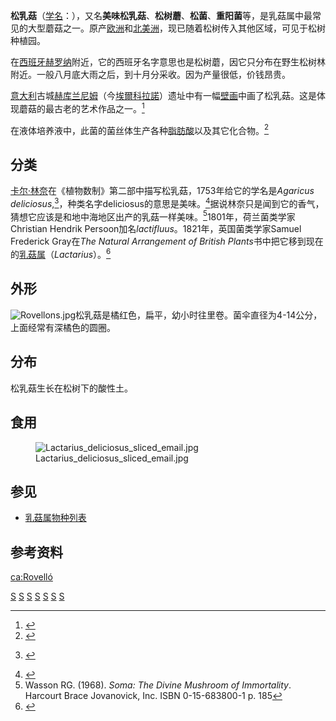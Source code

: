 {{Speciesbox 
| taxon = Lactarius deliciosus
| image = Lactarius deliciosus.jpg
| authority =  ([[卡尔·林奈|L.]] ex [[Elias_Magnus_Fries|Fr.]]) [[Samuel_Frederick_Gray|S.F.Gray]]
}}
{{mycomorphbox 
| name = Lactarius deliciosus
| whichGills = decurrent 
| capShape = depressed 
| hymeniumType=gills
| stipeCharacter=bare
| ecologicalType=mycorrhizal
| sporePrintColor=tan
| howEdible=choice
}}
'''松乳菇'''（[[学名|学名]]：''{{lang|la|Lactarius deliciosus}}''），又名'''美味松乳菇'''、'''松树蘑'''、'''松菌'''、'''重阳菌'''等，是乳菇属中最常见的大型蘑菇之一。原产[[欧洲|欧洲]]和[[北美洲|北美洲]]，现已随着松树传入其他区域，可见于松树种植园。

在[[西班牙|西班牙]][[赫罗纳|赫罗纳]]附近，它的西班牙名字意思也是松树蘑，因它只分布在野生松树林附近。一般八月底大雨之后，到十月分采收。因为产量很低，价钱昂贵。

[[意大利|意大利]]古城[[赫库兰尼姆|赫库兰尼姆]]（今[[埃爾科拉諾|埃爾科拉諾]]）遗址中有一幅[[壁画|壁画]]中画了松乳菇。这是体现蘑菇的最古老的艺术作品之一。<ref name = "Ramsbottom53">{{cite book | author = Ramsbottom J | year = 1953 | title = Mushrooms & Toadstools | publisher = Collins | id = ISBN }}</ref>

在液体培养液中，此菌的菌丝体生产各种[[脂肪酸|脂肪酸]]以及其它化合物。<ref>{{Cite web |url=http://cat.inist.fr/?aModele=afficheN&cpsidt=4177402 |title=Aromatic compounds from liquid cultures of Lactarius deliciosus |access-date=2009-08-13 |archive-date=2016-03-03 |archive-url=https://web.archive.org/web/20160303193239/http://cat.inist.fr/?aModele=afficheN&cpsidt=4177402 |dead-url=no }}</ref>

==分类==
[[卡尔·林奈|卡尔·林奈]]在《植物数制》第二部中描写松乳菇，1753年给它的学名是''Agaricus deliciosus'',<ref>{{la icon}} {{cite book | last=Linnaeus | first=C | authorlink=Carolus Linnaeus | title=Species Plantarum: Tomus II | publisher=Holmiae. (Laurentii Salvii). | date=1753| page=1172}}</ref>，种类名字deliciosus的意思是美味。<ref>{{cite book | last = Simpson | first = D.P. | title = Cassell's Latin Dictionary | publisher = Cassell Ltd. | date=  1979 | edition = 5 | location = London | isbn = 0-304-52257-0 | page = 883}}</ref>据说林奈只是闻到它的香气，猜想它应该是和地中海地区出产的乳菇一样美味。<ref>Wasson RG. (1968). ''Soma: The Divine Mushroom of Immortality''. Harcourt Brace Jovanovick, Inc. ISBN 0-15-683800-1 p. 185</ref>1801年，荷兰菌类学家Christian Hendrik Persoon加名''lactifluus''。1821年，英国菌类学家Samuel Frederick Gray在''The Natural Arrangement of British Plants''书中把它移到现在的[[乳菇属|乳菇属]]（''Lactarius''）。<ref>{{cite book | last=Gray | first=SF | title=The Natural Arrangement of British Plants | url=https://archive.org/details/naturalarrangeme01gray | publisher=|location=London | date=1821| page=[https://archive.org/details/naturalarrangeme01gray/page/624 624]}}</ref>

==外形==
[[Image:Rovellons.jpg|thumb]]松乳菇是橘红色，扁平，幼小时往里卷。菌伞直径为4-14公分，上面经常有深橘色的圆圈。

==分布==
松乳菇生长在松树下的酸性土。

==食用==
[[Image:Lactarius_deliciosus_sliced_email.jpg|thumb]]

==参见==
*[[乳菇属物种列表|乳菇属物种列表]]

==参考资料==
{{Reflist}}
{{Taxonbar|from=Q62138}}

[[Category:乳菇属|S]]
[[Category:欧洲真菌|S]]
[[Category:北美洲真菌|S]]
[[Category:智利真菌|S]]
[[Category:食用菌|S]]
[[Category:卡尔·林奈命名的生物分类|S]]
[[Category:1753年描述的真菌|S]]

[[ca:Rovelló|ca:Rovelló]]